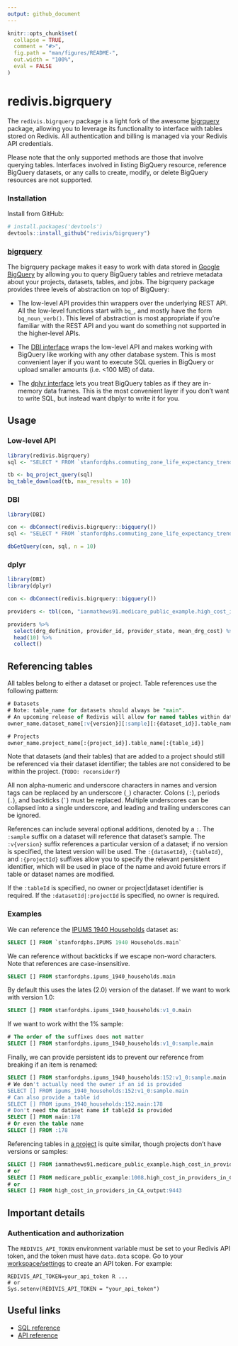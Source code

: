 ```yaml
---
output: github_document
---
```


<!-- README.md is generated from README.Rmd. Please edit that file -->

```r
knitr::opts_chunk$set(
  collapse = TRUE,
  comment = "#>",
  fig.path = "man/figures/README-",
  out.width = "100%",
  eval = FALSE
)
```
# redivis.bigrquery

The `redivis.bigrquery` package is a light fork of the awesome [bigrquery](https://github.com/r-dbi/bigrquery) package, allowing you to leverage its functionality
to interface with tables stored on Redivis. All authentication and billing is managed via your Redivis API credentials.

Please note that the only supported methods are those that involve querying tables. Interfaces involved in listing BigQuery resource, reference BigQuery datasets, or any calls to create, modify, or delete BigQuery resources are not supported.

### Installation

Install from GitHub:

```R
# install.packages('devtools')
devtools::install_github("redivis/bigrquery")
```

### [bigrquery](https://github.com/r-dbi/bigrquery)

The bigrquery package makes it easy to work with data stored in
[Google BigQuery](https://developers.google.com/bigquery/) by allowing you to query BigQuery tables and retrieve metadata about your projects, datasets, tables, and jobs. The bigrquery package provides three levels of abstraction on top of BigQuery:

* The low-level API provides thin wrappers over the underlying REST API. All
  the low-level functions start with `bq_`, and mostly have the form
  `bq_noun_verb()`. This level of abstraction is most appropriate if you're
  familiar with the REST API and you want do something not supported in the
  higher-level APIs.

* The [DBI interface](http://www.r-dbi.org) wraps the low-level API and
  makes working with BigQuery like working with any other database system.
  This is most convenient layer if you want to execute SQL queries in
  BigQuery or upload smaller amounts (i.e. <100 MB) of data.

* The [dplyr interface](http://dbplyr.tidyverse.org/) lets you treat BigQuery
  tables as if they are in-memory data frames. This is the most convenient
  layer if you don't want to write SQL, but instead want dbplyr to write it
  for you.

## Usage

### Low-level API

```r
library(redivis.bigrquery)
sql <- "SELECT * FROM `stanfordphs.commuting_zone_life_expectancy_trends.v1_0` LIMIT 10"

tb <- bq_project_query(sql)
bq_table_download(tb, max_results = 10)
```

### DBI

```r
library(DBI)

con <- dbConnect(redivis.bigrquery::bigquery())
sql <- "SELECT * FROM `stanfordphs.commuting_zone_life_expectancy_trends.v1_0` LIMIT 10"

dbGetQuery(con, sql, n = 10)
```

### dplyr

```r
library(DBI)
library(dplyr)

con <- dbConnect(redivis.bigrquery::bigquery())

providers <- tbl(con, "ianmathews91.medicare_public_example.high_cost_in_providers_in_CA_output")

providers %>%
  select(drg_definition, provider_id, provider_state, mean_drg_cost) %>%
  head(10) %>%
  collect()
```
## Referencing tables
All tables belong to either a dataset or project. Table references use the following pattern:
```sql
# Datasets
# Note: table_name for datasets should always be "main". 
# An upcoming release of Redivis will allow for named tables within datasets.
owner_name.dataset_name[:v{version}][:sample][:{dataset_id}].table_name[:{table_id}]

# Projects
owner_name.project_name[:{project_id}].table_name[:{table_id}]
```
Note that datasets (and their tables) that are added to a project should still be referenced via their dataset identifier; the tables are not considered to be within the project. (`TODO: reconsider?`)

All non alpha-numeric and underscore characters in names and version tags can be replaced by an underscore (`_`) character. Colons (`:`), periods (`.`), and backticks (`` ` ``) must be replaced. Multiple underscores can be collapsed into a single underscore, and leading and trailing underscores can be ignored.

References can include several optional additions, denoted by a `:`. The `:sample` suffix on a dataset will reference that dataset's sample. The `:v{version}` suffix references a particular version of a dataset; if no version is specified, the latest version will be used. The `:{datasetId}`, `:{tableId}`, and `:{projectId}` suffixes allow you to specify the relevant persistent identifier, which will be used in place of the name and avoid future errors if table or dataset names are modified. 

If the `:tableId` is specified, no owner or project|dataset identifier is required. If the `:datasetId|:projectId` is specified, no owner is required.

### Examples

We can reference the [IPUMS 1940 Households](https://redivis.com/StanfordPHS/datasets/152) dataset as:
```sql
SELECT [] FROM `stanfordphs.IPUMS 1940 Households.main` 
```
We can reference without backticks if we escape non-word characters. Note that references are case-insensitive.
```sql
SELECT [] FROM stanfordphs.ipums_1940_households.main
```
By default this uses the lates (2.0) version of the dataset. If we want to work with version 1.0:
```sql
SELECT [] FROM stanfordphs.ipums_1940_households:v1_0.main
```
If we want to work witht the 1% sample:
```sql
# The order of the suffixes does not matter
SELECT [] FROM stanfordphs.ipums_1940_households:v1_0:sample.main
```
Finally, we can provide persistent ids to prevent our reference from breaking if an item is renamed:
```sql
SELECT [] FROM stanfordphs.ipums_1940_households:152:v1_0:sample.main
# We don't actually need the owner if an id is provided
SELECT [] FROM ipums_1940_households:152:v1_0:sample.main
# Can also provide a table id
SELECT [] FROM ipums_1940_households:152.main:178
# Don't need the dataset name if tableId is provided
SELECT [] FROM main:178
# Or even the table name
SELECT [] FROM :178
```
Referencing tables in [a project](https://redivis.com/projects/1008/tables/9443) is quite similar, though projects don't have versions or samples:
```sql
SELECT [] FROM ianmathews91.medicare_public_example.high_cost_in_providers_in_CA_output
# or
SELECT [] FROM medicare_public_example:1008.high_cost_in_providers_in_CA_output
# or 
SELECT [] FROM high_cost_in_providers_in_CA_output:9443
```

## Important details

### Authentication and authorization

The `REDIVIS_API_TOKEN` environment variable must be set to your Redivis API token, and the token must have `data.data` scope. Go to your [workspace/settings](https://redivis.com/workspace/settings) to create an API token. For example:
```
REDIVIS_API_TOKEN=your_api_token R ...
# or
Sys.setenv(REDIVIS_API_TOKEN = "your_api_token")
```

## Useful links

* [SQL reference](https://developers.google.com/bigquery/query-reference)
* [API reference](https://developers.google.com/bigquery/docs/reference/v2/)
